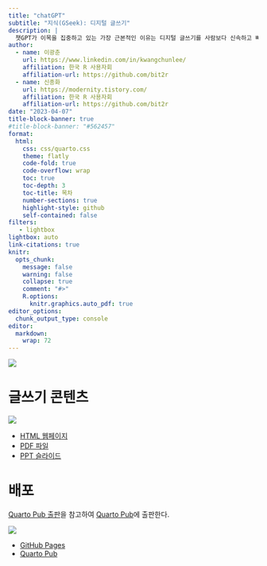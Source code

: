 ```yaml
---
title: "chatGPT"
subtitle: "지식(GSeek): 디지털 글쓰기"
description: | 
  챗GPT가 이목을 집중하고 있는 가장 근본적인 이유는 디지털 글쓰기를 사람보다 신속하고 빠르게 하기 때문입니다. 챗GPT 글쓰기에는 다양한 종류의 글쓰기, 코딩, 그리고, 추론 등이 포함되고 있습니다. 챗GPT 글쓰기 첫 번째 주제로 “디지털 글쓰기”를 챗GPT 출현 이전과 이후 확연히 달라진 디지털 글쓰기를 실습을 통해 진행합니다.
author:
  - name: 이광춘
    url: https://www.linkedin.com/in/kwangchunlee/
    affiliation: 한국 R 사용자회
    affiliation-url: https://github.com/bit2r
  - name: 신종화
    url: https://modernity.tistory.com/
    affiliation: 한국 R 사용자회
    affiliation-url: https://github.com/bit2r    
date: "2023-04-07"
title-block-banner: true
#title-block-banner: "#562457"
format:
  html:
    css: css/quarto.css
    theme: flatly
    code-fold: true
    code-overflow: wrap
    toc: true
    toc-depth: 3
    toc-title: 목차
    number-sections: true
    highlight-style: github    
    self-contained: false
filters:
   - lightbox
lightbox: auto
link-citations: true
knitr:
  opts_chunk: 
    message: false
    warning: false
    collapse: true
    comment: "#>" 
    R.options:
      knitr.graphics.auto_pdf: true
editor_options: 
  chunk_output_type: console
editor: 
  markdown: 
    wrap: 72
---
```


[![](https://mermaid.ink/img/pako:eNqdVOFr00AU_1fC7WtbJ2EfDDIYq24fNqnbQNCIXHKXJZjmQnpByxgoboJjzBUHK9hJBcEv_VBpxQruH2qu_4Pv7hLbKmOyCyQv797vvd_73eP2kMsIRRbaTXDsGxtbdmRHBizXx3yttvPERuLbORg2emqUy8tGlblpnUa8iGukjoYWG4DIeiNx0AGEDpGLBAl1ecAiVcKYWass4gBryEqX7cnhqRh1i2LrO5sb4JcfQ3z8OTlpi4uh-PpK7VcgYIXIcqOz7HNn_GN010mWx8PWeNCdqz1bRaWtVe8DDN7GH6Y63RaNWaI6GAwhC2zJlOLN6_Honfh0ek1WpVYtl0qm2w4DQmVfR73s4hdQzz6ohFm_M2lN9aERKdQsRNRS0zhkzX-FVm5Jst-fvO_9h8wPU5xwBghtGLXUkRw1yUfUebbKNM-3x-Loi7g8y3nOSq60HXwXne6tSbslzg_n6q4FfD11IAUYfuoYNbxLi0MsCkyjH1AeBp5sIbcUm7_4TMPvcRdCK5XK1WEzEjZ4M6RTIb0gDK0Fb0k-pQZP2HNqLZimmdvlFwHhvmXGL2fRKyTHLS7d8TzvatzteZyen5th1bDcDKonosCanmsuXtOqRqMSqtOkjgMCF8Ce9NmI-7QOR2eBSaiH05DbyI72IRSnnG03IxdZPElpCaUxwZxWAwxjWUeWh8MGeGMcPWZs-k9JwFmyqS8Zddfs_wZtlJMr?type=png)](https://mermaid.live/edit#pako:eNqdVOFr00AU_1fC7WtbJ2EfDDIYq24fNqnbQNCIXHKXJZjmQnpByxgoboJjzBUHK9hJBcEv_VBpxQruH2qu_4Pv7hLbKmOyCyQv797vvd_73eP2kMsIRRbaTXDsGxtbdmRHBizXx3yttvPERuLbORg2emqUy8tGlblpnUa8iGukjoYWG4DIeiNx0AGEDpGLBAl1ecAiVcKYWass4gBryEqX7cnhqRh1i2LrO5sb4JcfQ3z8OTlpi4uh-PpK7VcgYIXIcqOz7HNn_GN010mWx8PWeNCdqz1bRaWtVe8DDN7GH6Y63RaNWaI6GAwhC2zJlOLN6_Honfh0ek1WpVYtl0qm2w4DQmVfR73s4hdQzz6ohFm_M2lN9aERKdQsRNRS0zhkzX-FVm5Jst-fvO_9h8wPU5xwBghtGLXUkRw1yUfUebbKNM-3x-Loi7g8y3nOSq60HXwXne6tSbslzg_n6q4FfD11IAUYfuoYNbxLi0MsCkyjH1AeBp5sIbcUm7_4TMPvcRdCK5XK1WEzEjZ4M6RTIb0gDK0Fb0k-pQZP2HNqLZimmdvlFwHhvmXGL2fRKyTHLS7d8TzvatzteZyen5th1bDcDKonosCanmsuXtOqRqMSqtOkjgMCF8Ce9NmI-7QOR2eBSaiH05DbyI72IRSnnG03IxdZPElpCaUxwZxWAwxjWUeWh8MGeGMcPWZs-k9JwFmyqS8Zddfs_wZtlJMr)

# 글쓰기 콘텐츠

[![](https://mermaid.ink/img/pako:eNqdksFKw0AQhl8lrNdWlOLBRQpiEQ8tlLYnXQ9rd2ODSTZsNmgpBUU96EFa9FAwFT156UFowQj6Qsn2HZykWvXgQfewOzsz_8cMMx3UFIwjjPYl9VpGuUZc4hpwNoSruKv8HYL022B63tPRPUG7Rj5fNLYalTL408fQty_Tq4EeTvTjcRZfhIR1BuEkukkewvg5WtuTxXjSj8cp4Cc9w1VLm5AOt5GMIn0WzjE17gmpUtR4AmoIpSh9ehJHF_qu9wut2khp1cYcU7ctxtM-LkfJ8BVKTa4zUPIUTvthRvns2ldtm0P5hmnZNl5YWlk1TTPnKykOOF4oFAofdv7QYqqFl72j77pZvf_TZkX-RToToxxyuHSoxWCGndRHkGpxhxOEwWTcpIGtCCJuF1JpoES97TYRVjLgORR4jCpesihM30HYpLYPXo-620J8_TmzlJCV2Z5k69J9BwEF04Y?type=png)](https://mermaid.live/edit#pako:eNqdksFKw0AQhl8lrNdWlOLBRQpiEQ8tlLYnXQ9rd2ODSTZsNmgpBUU96EFa9FAwFT156UFowQj6Qsn2HZykWvXgQfewOzsz_8cMMx3UFIwjjPYl9VpGuUZc4hpwNoSruKv8HYL022B63tPRPUG7Rj5fNLYalTL408fQty_Tq4EeTvTjcRZfhIR1BuEkukkewvg5WtuTxXjSj8cp4Cc9w1VLm5AOt5GMIn0WzjE17gmpUtR4AmoIpSh9ehJHF_qu9wut2khp1cYcU7ctxtM-LkfJ8BVKTa4zUPIUTvthRvns2ldtm0P5hmnZNl5YWlk1TTPnKykOOF4oFAofdv7QYqqFl72j77pZvf_TZkX-RToToxxyuHSoxWCGndRHkGpxhxOEwWTcpIGtCCJuF1JpoES97TYRVjLgORR4jCpesihM30HYpLYPXo-620J8_TmzlJCV2Z5k69J9BwEF04Y)

- [HTML 웹페이지](https://statkclee.quarto.pub/writing-penguin/01_movie.html)
- [PDF 파일](https://statkclee.quarto.pub/writing-penguin/02_movie_pdf.pdf)
- [PPT 슬라이드](https://statkclee.quarto.pub/writing-penguin/03_movie_ppt.html#/title-slide)

# 배포

[Quarto Pub 출판](https://statkclee.quarto.pub/quarto-ds/quarto_install.html#%EC%B6%9C%ED%8C%90-%ED%94%8C%EB%9E%AB%ED%8F%BC)을 참고하여 [Quarto Pub](https://quartopub.com/)에 출판한다.

[![](https://mermaid.ink/img/pako:eNptkMFKAzEQhl8lzLm73hfpRUUPWqoeBI1Issl2A7vJEpNDKQUvehARRMGCFTwU-gDqwYMvpOk7ONsIipjTP5Nv_kz-EeRGSMhgYFlTku09qqkmeHY9s84cUYiC9D2ncExIkiZdciD5yRrO4XW4uAqXs_B-93k7XeW2Gx7eFteT8PgS5mdt_fH8GqZPK4vJTbg_R4fovqncluc4jqL0nPTZQLb2yS_zSPakq1QxRPRbLbf4s0dEN1yOWJqm_yMRgg7U0tZMCfz0qO1RcKWs8fkMpZAF85WjQPUYUead2R_qHDJnveyAbwRzcl0xjKuGrGDVKXYbpg-N-amlUM7YnRjsMt_xF9VQf2s?type=png)](https://mermaid.live/edit#pako:eNptkMFKAzEQhl8lzLm73hfpRUUPWqoeBI1Issl2A7vJEpNDKQUvehARRMGCFTwU-gDqwYMvpOk7ONsIipjTP5Nv_kz-EeRGSMhgYFlTku09qqkmeHY9s84cUYiC9D2ncExIkiZdciD5yRrO4XW4uAqXs_B-93k7XeW2Gx7eFteT8PgS5mdt_fH8GqZPK4vJTbg_R4fovqncluc4jqL0nPTZQLb2yS_zSPakq1QxRPRbLbf4s0dEN1yOWJqm_yMRgg7U0tZMCfz0qO1RcKWs8fkMpZAF85WjQPUYUead2R_qHDJnveyAbwRzcl0xjKuGrGDVKXYbpg-N-amlUM7YnRjsMt_xF9VQf2s)

- [GitHub Pages](https://github.com/statkclee/writing_penguin)
- [Quarto Pub](https://statkclee.quarto.pub/writing-penguin)

